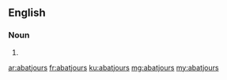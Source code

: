 ==English==

===Noun===
{{head|en|plural}}

# {{plural of|abatjour|lang=en|nocat=1}}

[[ar:abatjours]]
[[fr:abatjours]]
[[ku:abatjours]]
[[mg:abatjours]]
[[my:abatjours]]